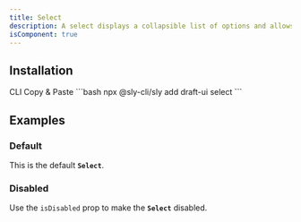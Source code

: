 ```yaml
---
title: Select
description: A select displays a collapsible list of options and allows a user to select one of them.
isComponent: true
---
```


## Installation

<Tabs>
  <TabList aria-label="Preview and Code Tabs">
      <Tab id="cli-install">CLI</Tab>
      <Tab id="manual-install">Copy & Paste</Tab>
  </TabList>
  <TabPanel id="cli-install" className="px-0 [&_pre]:mt-0">
    ```bash
    npx @sly-cli/sly add draft-ui select
    ```
  </TabPanel>
  <TabPanel id="manual-install" className="px-0">
    <ComponentSource src="../../packages/ui/src/select.tsx" />
  </TabPanel>
</Tabs>

## Examples

### Default

This is the default **`Select`**.

<ComponentExample name="select" story="default" />

### Disabled

Use the `isDisabled` prop to make the **`Select`** disabled.

<ComponentExample name="select" story="disabled" />
